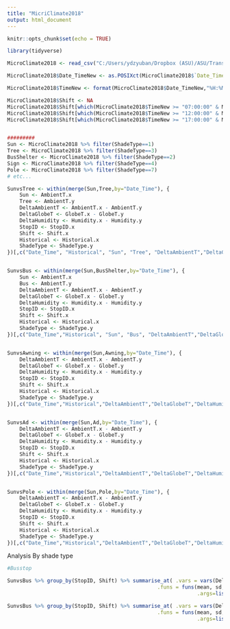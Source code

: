 ```yaml
---
title: "MicriClimate2018"
output: html_document
---
```


```r
knitr::opts_chunk$set(echo = TRUE)
```


```r
library(tidyverse)

MicroClimate2018 <- read_csv("C:/Users/ydzyuban/Dropbox (ASU)/ASU/Transit Study summer 2017-2019/Summer2018_Phoenix_South_Mountain_Village/Data for discussion/FixedMicroClimate2018_removedoutliers.csv")

MicroClimate2018$Date_TimeNew <- as.POSIXct(MicroClimate2018$`Date_Time`, format ="%m/%d/%Y %H:%M", tz="MST")

MicroClimate2018$TimeNew <- format(MicroClimate2018$Date_TimeNew,"%H:%M")

MicroClimate2018$Shift <- NA
MicroClimate2018$Shift[which(MicroClimate2018$TimeNew >= "07:00:00" & MicroClimate2018$TimeNew <= "09:00:00")] <- 1
MicroClimate2018$Shift[which(MicroClimate2018$TimeNew >= "12:00:00" & MicroClimate2018$TimeNew <= "14:00:00")] <- 2
MicroClimate2018$Shift[which(MicroClimate2018$TimeNew >= "17:00:00" & MicroClimate2018$TimeNew <= "19:00:00")] <- 3


#########
Sun <- MicroClimate2018 %>% filter(ShadeType==1)
Tree <- MicroClimate2018 %>% filter(ShadeType==3)
BusShelter <- MicroClimate2018 %>% filter(ShadeType==2)
Sign <- MicroClimate2018 %>% filter(ShadeType==4)
Pole <- MicroClimate2018 %>% filter(ShadeType==7)
# etc...

SunvsTree <- within(merge(Sun,Tree,by="Date_Time"), {
    Sun <- AmbientT.x
    Tree <- AmbientT.y
    DeltaAmbientT <- AmbientT.x - AmbientT.y
    DeltaGlobeT <- GlobeT.x - GlobeT.y
    DeltaHumidity <- Humidity.x - Humidity.y
    StopID <- StopID.x
    Shift <- Shift.x
    Historical <- Historical.x
    ShadeType <- ShadeType.y
})[,c("Date_Time", "Historical", "Sun", "Tree", "DeltaAmbientT","DeltaGlobeT","DeltaHumidity", "StopID", "Shift", "ShadeType")]


SunvsBus <- within(merge(Sun,BusShelter,by="Date_Time"), {
    Sun <- AmbientT.x
    Bus <- AmbientT.y   
    DeltaAmbientT <- AmbientT.x - AmbientT.y
    DeltaGlobeT <- GlobeT.x - GlobeT.y
    DeltaHumidity <- Humidity.x - Humidity.y
    StopID <- StopID.x
    Shift <- Shift.x
    Historical <- Historical.x
    ShadeType <- ShadeType.y
})[,c("Date_Time","Historical", "Sun", "Bus", "DeltaAmbientT","DeltaGlobeT","DeltaHumidity", "StopID", "Shift", "ShadeType")]


SunvsAwning <- within(merge(Sun,Awning,by="Date_Time"), {
    DeltaAmbientT <- AmbientT.x - AmbientT.y
    DeltaGlobeT <- GlobeT.x - GlobeT.y
    DeltaHumidity <- Humidity.x - Humidity.y
    StopID <- StopID.x
    Shift <- Shift.x
    Historical <- Historical.x
    ShadeType <- ShadeType.y
})[,c("Date_Time","Historical","DeltaAmbientT","DeltaGlobeT","DeltaHumidity", "StopID", "Shift", "ShadeType")]


SunvsAd <- within(merge(Sun,Ad,by="Date_Time"), {
    DeltaAmbientT <- AmbientT.x - AmbientT.y
    DeltaGlobeT <- GlobeT.x - GlobeT.y
    DeltaHumidity <- Humidity.x - Humidity.y
    StopID <- StopID.x
    Shift <- Shift.x
    Historical <- Historical.x
    ShadeType <- ShadeType.y
})[,c("Date_Time","Historical","DeltaAmbientT","DeltaGlobeT","DeltaHumidity", "StopID", "Shift", "ShadeType")]


SunvsPole <- within(merge(Sun,Pole,by="Date_Time"), {
    DeltaAmbientT <- AmbientT.x - AmbientT.y
    DeltaGlobeT <- GlobeT.x - GlobeT.y
    DeltaHumidity <- Humidity.x - Humidity.y
    StopID <- StopID.x
    Shift <- Shift.x
    Historical <- Historical.x
    ShadeType <- ShadeType.y
})[,c("Date_Time","Historical","DeltaAmbientT","DeltaGlobeT","DeltaHumidity", "StopID", "Shift", "ShadeType")]

```


Analysis By shade type


```r
#Busstop

SunvsBus %>% group_by(StopID, Shift) %>% summarise_at( .vars = vars(DeltaAmbientT), 
                                                 .funs = funs(mean, sd, min, max,
                                                              .args=list(na.rm=TRUE)))

SunvsBus %>% group_by(StopID, Shift) %>% summarise_at( .vars = vars(DeltaGlobeT), 
                                                 .funs = funs(mean, sd, min, max,
                                                              .args=list(na.rm=TRUE)))


```


